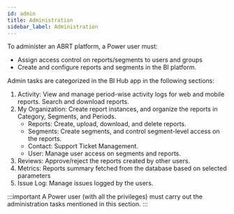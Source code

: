 ```yaml
---
id: admin
title: Administration
sidebar_label: Administration
---
```



To administer an ABRT platform, a Power user must:

* Assign access control on reports/segments to users and groups
* Create and configure reports and segments in the BI platform.

Admin tasks are categorized in the BI Hub app in the following sections:

1. <Link to={useBaseUrl('docs/admin-mode/activity')}>Activity</Link>: View and manage period-wise activity logs for web and mobile reports. Search and download reports.
1. <Link to={useBaseUrl('docs/admin-mode/reports')}>My Organization</Link>: Create report instances, and organize the reports in Category, Segments, and Periods.

   * Reports: Create, upload, download, and delete reports.
   * Segments: Create segments, and control segment-level access on the reports.
   * Contact: Support Ticket Management.
   * User: Manage user access on segments and reports.
1. <Link to={useBaseUrl('docs/admin-mode/reviews')}>Reviews</Link>: Approve/reject the reports created by other users.
1. <Link to={useBaseUrl('docs/admin-mode/reviews')}>Metrics</Link>: Reports summary fetched from the database based on selected parameters
1. <Link to={useBaseUrl('docs/admin-mode/reviews')}>Issue Log</Link>: Manage issues logged by the users.

:::important
A Power user (with all the privileges) must carry out the administration tasks mentioned in this section.
:::
